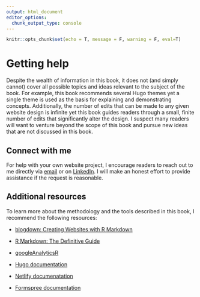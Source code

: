 ```yaml
---
output: html_document
editor_options: 
  chunk_output_type: console
---
```


```r
knitr::opts_chunk$set(echo = T, message = F, warning = F, eval=T)
```

# Getting help {#get-help}

Despite the wealth of information in this book, it does not (and simply cannot) cover all possible topics and ideas relevant to the subject of the book. For example, this book recommends several Hugo themes yet a single theme is used as the basis for explaining and demonstrating concepts. Additionally, the number of edits that can be made to any given website design is infinite yet this book guides readers through a small, finite number of edits that significantly alter the design. I suspect many readers will want to venture beyond the scope of this book and pursue new ideas that are not discussed in this book.

## Connect with me

For help with your own website project, I encourage readers to reach out to me directly via [email](mailto:dmorris10667@gmail.com) or on [LinkedIn](https://www.linkedin.com/in/drmorris87/). I will make an honest effort to provide assistance if the request is reasonable.

## Additional resources

To learn more about the methodology and the tools described in this book, I recommend the following resources:

- [blogdown: Creating Websites with R Markdown](https://bookdown.org/yihui/blogdown/)

- [R Markdown: The Definitive Guide](https://bookdown.org/yihui/rmarkdown/)

- [googleAnalyticsR](https://code.markedmondson.me/googleAnalyticsR/)

- [Hugo documentation](https://gohugo.io/documentation/)

- [Netlify documenatation](https://docs.netlify.com/)

- [Formspree documentation](https://formspree.io/formbutton/docs)